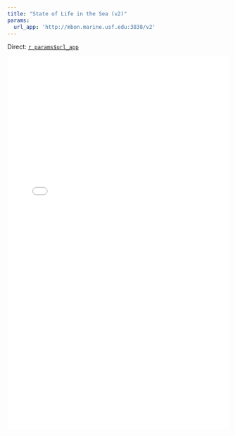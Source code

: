 ```yaml
---
title: "State of Life in the Sea (v2)"
params:
  url_app: 'http://mbon.marine.usf.edu:3838/v2'
---
```


Direct: [`r params$url_app`](`r params$url_app`)

<iframe frameborder='0' width='100%' height='850' src='`r params$url_app`'></iframe>
